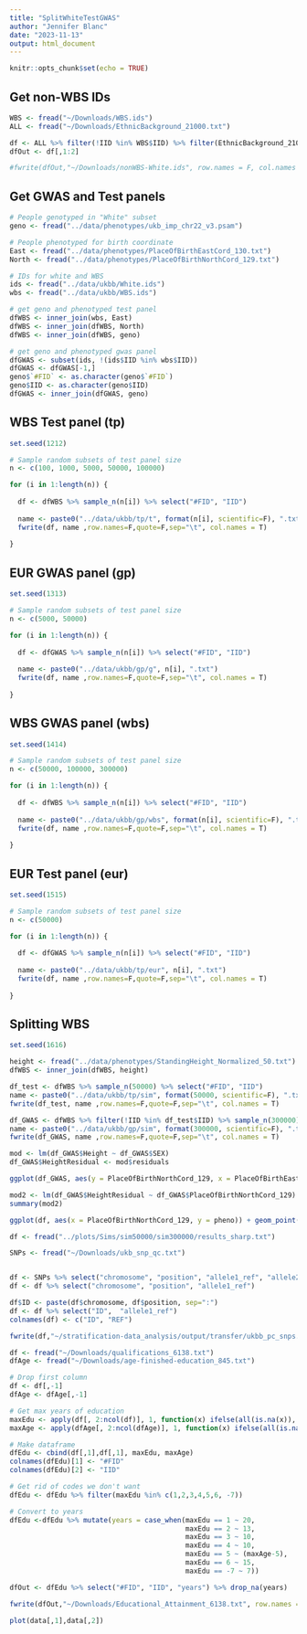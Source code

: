 ```yaml
---
title: "SplitWhiteTestGWAS"
author: "Jennifer Blanc"
date: "2023-11-13"
output: html_document
---
```


```r
knitr::opts_chunk$set(echo = TRUE)
```

## Get non-WBS IDs 

```r
WBS <- fread("~/Downloads/WBS.ids")
ALL <- fread("~/Downloads/EthnicBackground_21000.txt")

df <- ALL %>% filter(!IID %in% WBS$IID) %>% filter(EthnicBackground_21000 %in% c(1, 1001, 1002, 1003))
dfOut <- df[,1:2]

#fwrite(dfOut,"~/Downloads/nonWBS-White.ids", row.names = F, col.names = T, quote = F, sep = "\t")
```

## Get GWAS and Test panels 

```r
# People genotyped in "White" subset
geno <- fread("../data/phenotypes/ukb_imp_chr22_v3.psam")

# People phenotyped for birth coordinate
East <- fread("../data/phenotypes/PlaceOfBirthEastCord_130.txt")
North <- fread("../data/phenotypes/PlaceOfBirthNorthCord_129.txt")

# IDs for white and WBS
ids <- fread("../data/ukbb/White.ids")
wbs <- fread("../data/ukbb/WBS.ids")

# get geno and phenotyped test panel
dfWBS <- inner_join(wbs, East)
dfWBS <- inner_join(dfWBS, North)
dfWBS <- inner_join(dfWBS, geno)

# get geno and phenotyped gwas panel 
dfGWAS <- subset(ids, !(ids$IID %in% wbs$IID))
dfGWAS <- dfGWAS[-1,]
geno$`#FID` <- as.character(geno$`#FID`)
geno$IID <- as.character(geno$IID)
dfGWAS <- inner_join(dfGWAS, geno)
```

## WBS Test panel (tp)

```r
set.seed(1212)

# Sample random subsets of test panel size
n <- c(100, 1000, 5000, 50000, 100000)

for (i in 1:length(n)) {
  
  df <- dfWBS %>% sample_n(n[i]) %>% select("#FID", "IID")
  
  name <- paste0("../data/ukbb/tp/t", format(n[i], scientific=F), ".txt")
  fwrite(df, name ,row.names=F,quote=F,sep="\t", col.names = T)
  
}
```

## EUR GWAS panel (gp)

```r
set.seed(1313)

# Sample random subsets of test panel size
n <- c(5000, 50000)

for (i in 1:length(n)) {
  
  df <- dfGWAS %>% sample_n(n[i]) %>% select("#FID", "IID")
  
  name <- paste0("../data/ukbb/gp/g", n[i], ".txt")
  fwrite(df, name ,row.names=F,quote=F,sep="\t", col.names = T)
  
}
```


## WBS GWAS panel (wbs)

```r
set.seed(1414)

# Sample random subsets of test panel size
n <- c(50000, 100000, 300000)

for (i in 1:length(n)) {
  
  df <- dfWBS %>% sample_n(n[i]) %>% select("#FID", "IID")
  
  name <- paste0("../data/ukbb/gp/wbs", format(n[i], scientific=F), ".txt")
  fwrite(df, name ,row.names=F,quote=F,sep="\t", col.names = T)
  
}
```


## EUR Test panel (eur)

```r
set.seed(1515)

# Sample random subsets of test panel size
n <- c(50000)

for (i in 1:length(n)) {
  
  df <- dfGWAS %>% sample_n(n[i]) %>% select("#FID", "IID")
  
  name <- paste0("../data/ukbb/tp/eur", n[i], ".txt")
  fwrite(df, name ,row.names=F,quote=F,sep="\t", col.names = T)
  
}
```


## Splitting WBS 

```r
set.seed(1616)

height <- fread("../data/phenotypes/StandingHeight_Normalized_50.txt")
dfWBS <- inner_join(dfWBS, height)

df_test <- dfWBS %>% sample_n(50000) %>% select("#FID", "IID")
name <- paste0("../data/ukbb/tp/sim", format(50000, scientific=F), ".txt")
fwrite(df_test, name ,row.names=F,quote=F,sep="\t", col.names = T)

df_GWAS <- dfWBS %>% filter(!IID %in% df_test$IID) %>% sample_n(300000) %>% select("#FID", "IID")
name <- paste0("../data/ukbb/gp/sim", format(300000, scientific=F), ".txt")
fwrite(df_GWAS, name ,row.names=F,quote=F,sep="\t", col.names = T)
```

```r
mod <- lm(df_GWAS$Height ~ df_GWAS$SEX)
df_GWAS$HeightResidual <- mod$residuals

ggplot(df_GWAS, aes(y = PlaceOfBirthNorthCord_129, x = PlaceOfBirthEastCord_130, color = HeightResidual)) + geom_point()

mod2 <- lm(df_GWAS$HeightResidual ~ df_GWAS$PlaceOfBirthNorthCord_129)
summary(mod2)
```

```r
ggplot(df, aes(x = PlaceOfBirthNorthCord_129, y = pheno)) + geom_point()
```

```r
df <- fread("../plots/Sims/sim50000/sim300000/results_sharp.txt")
```


```r
SNPs <- fread("~/Downloads/ukb_snp_qc.txt")


df <- SNPs %>% select("chromosome", "position", "allele1_ref", "allele2_alt", "in_PCA") %>% filter(in_PCA == 1)
df <- df %>% select("chromosome", "position", "allele1_ref")

df$ID <- paste(df$chromosome, df$position, sep=":")
df <- df %>% select("ID",  "allele1_ref")
colnames(df) <- c("ID", "REF")

fwrite(df,"~/stratification-data_analysis/output/transfer/ukbb_pc_snps.txt", row.names = F, col.names = T, quote = F, sep = "\t")
```





```r
df <- fread("~/Downloads/qualifications_6138.txt")
dfAge <- fread("~/Downloads/age-finished-education_845.txt")

# Drop first column 
df <- df[,-1]
dfAge <- dfAge[,-1]

# Get max years of education 
maxEdu <- apply(df[, 2:ncol(df)], 1, function(x) ifelse(all(is.na(x)), NA, max(x, na.rm = TRUE)))
maxAge <- apply(dfAge[, 2:ncol(dfAge)], 1, function(x) ifelse(all(is.na(x)), NA, max(x, na.rm = TRUE)))

# Make dataframe
dfEdu <- cbind(df[,1],df[,1], maxEdu, maxAge)
colnames(dfEdu)[1] <- "#FID"
colnames(dfEdu)[2] <- "IID"

# Get rid of codes we don't want 
dfEdu <- dfEdu %>% filter(maxEdu %in% c(1,2,3,4,5,6, -7)) 

# Convert to years 
dfEdu <-dfEdu %>% mutate(years = case_when(maxEdu == 1 ~ 20,
                                           maxEdu == 2 ~ 13,
                                           maxEdu == 3 ~ 10,
                                           maxEdu == 4 ~ 10,
                                           maxEdu == 5 ~ (maxAge-5),
                                           maxEdu == 6 ~ 15,
                                           maxEdu == -7 ~ 7))

dfOut <- dfEdu %>% select("#FID", "IID", "years") %>% drop_na(years)

fwrite(dfOut,"~/Downloads/Educational_Attainment_6138.txt", row.names = F, col.names = T, quote = F, sep = "\t")
```








```r
plot(data[,1],data[,2])
```






